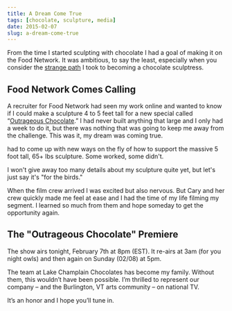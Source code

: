 ```yaml
---
title: A Dream Come True
tags: [chocolate, sculpture, media]
date: 2015-02-07
slug: a-dream-come-true
---
```


From the time I started sculpting with chocolate I had a goal of making it on the Food Network. It was ambitious, to say the least, especially when you consider the [strange path](http://www.chocolatesculptress.com/about/how-i-got-here) I took to becoming a chocolate sculptress.

## Food Network Comes Calling

A recruiter for Food Network had seen my work online and wanted to know if I could make a sculpture 4 to 5 feet tall for a new special called “[Outrageous Chocolate](http://www.foodnetwork.com/shows/food-network-specials.html).” I had never built anything that large and I only had a week to do it, but there was nothing that was going to keep me away from the challenge. This was it, my dream was coming true.

had to come up with new ways on the fly of how to support the massive 5 foot tall, 65+ lbs sculpture. Some worked, some didn't.

I won't give away too many details about my sculpture quite yet, but let's just say it's "for the birds."

When the film crew arrived I was excited but also nervous. But Cary and her crew quickly made me feel at ease and I had the time of my life filming my segment. I learned so much from them and hope someday to get the opportunity again.

## The "Outrageous Chocolate" Premiere

The show airs tonight, February 7th at 8pm (EST). It re-airs at 3am (for you night owls) and then again on Sunday (02/08) at 5pm.

The team at Lake Champlain Chocolates has become my family. Without them, this wouldn’t have been possible. I’m thrilled to represent our company – and the Burlington, VT arts community – on national TV.

It’s an honor and I hope you’ll tune in.
